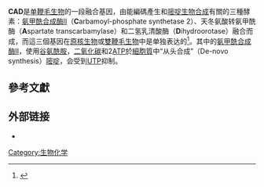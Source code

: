 {{PBB|geneid=790}}
{{protein
|Name=carbamoyl-phosphate synthetase 2, aspartate transcarbamylase, and dihydroorotase
|caption=
|image=
|width=
|HGNCid=1424
|Symbol=CAD
|AltSymbols=
|EntrezGene=790
|OMIM=114010
|RefSeq=NM_004341
|UniProt=P27708
|PDB=
|ECnumber=2.1.3.2
|Chromosome=2
|Arm=p
|Band=21
|LocusSupplementaryData=
}}
'''CAD '''是[[单鞭毛生物|单鞭毛生物]]的一段融合基因，由能編碼產生和[[嘧啶生物合成|嘧啶生物合成]]有關的三種酵素：[[#top|氨甲酰合成酶Ⅱ]]（'''C'''arbamoyl-phosphate synthetase 2）、天冬氨酸转氨甲酰酶（'''A'''spartate transcarbamylase）和二氢乳清酸酶（'''D'''ihydroorotase）融合而成，而這三個基因在[[原核生物|原核生物]]或[[雙鞭毛生物|雙鞭毛生物]]中是单独表达的<ref name="six">{{Cite journal|title=Protist phylogeny and the high-level classification of Protozoa|url=https://linkinghub.elsevier.com/retrieve/pii/S093247390470108X|last=Cavalier-Smith|first=Thomas|date=2003-01|journal=European Journal of Protistology|issue=4|doi=10.1078/0932-4739-00002|volume=39|pages=338–348|language=en|access-date=2021-11-10|archive-date=2022-03-20|archive-url=https://web.archive.org/web/20220320165313/https://linkinghub.elsevier.com/retrieve/pii/S093247390470108X}}</ref>。其中的[[#top|氨甲酰合成酶Ⅱ]]，使用[[谷氨酰胺|谷氨酰胺]]，[[二氧化碳|二氧化碳]]和2[[三磷酸腺苷|ATP]]於[[細胞質|細胞質]]中“从头合成”（De-novo synthesis）[[嘧啶|嘧啶]]，会受到[[三磷酸尿苷|UTP]]抑制。

==參考文獻==
{{reflist}}

==外部链接==
* {{MeshName|CAD+trifunctional+enzyme}}
{{多酶复合体}}
{{biochem-stub}}
[[Category:生物化学|Category:生物化学]]